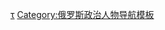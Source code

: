 {{navbox
| name       = 科米共和国首脑
| title      = [[科米共和国首脑]]
| image      = [[File:Standard of the President of the Komi Republic.svg|50px]]
| bodyclass  = hlist

| list1  = 
# {{link-ru|尤里·安德烈耶维奇·斯皮里多诺夫|Спиридонов, Юрий Алексеевич|尤里·斯皮里多诺夫}}
# {{link-en|弗拉基米尔·亚历山德罗维奇·托尔洛波夫|Vladimir Torlopov|弗拉基米尔·托尔洛波夫}}
# [[维亚切斯拉夫·米哈伊洛维奇·盖泽尔|维亚切斯拉夫·盖泽尔]]
# {{link-en|谢尔盖·阿纳托利耶维奇·加普利科夫|Sergey Gaplikov|谢尔盖·加普利科夫}}
# {{link-en|弗拉基米尔·维克托罗维奇·乌伊巴|Vladimir Uyba|弗拉基米尔·乌伊巴}}

}}<noinclude>
{{collapsible option}}
[[Category:科米共和国首脑|τ]]
[[Category:俄罗斯政治人物导航模板]]

</noinclude>